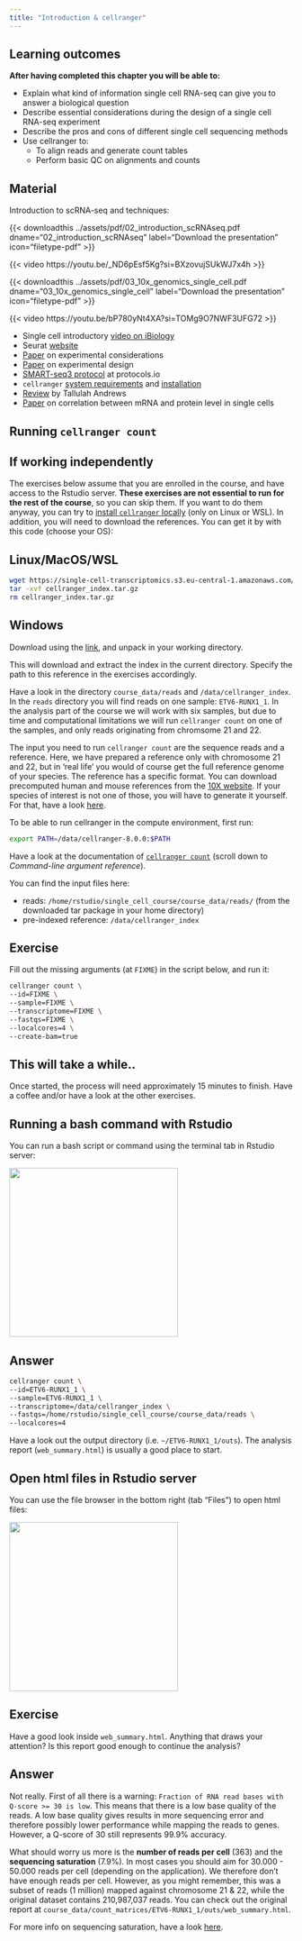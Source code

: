 ```yaml
---
title: "Introduction & cellranger"
---
```



## Learning outcomes

**After having completed this chapter you will be able to:**

- Explain what kind of information single cell RNA-seq can give you to answer a biological question
- Describe essential considerations during the design of a single cell RNA-seq experiment
- Describe the pros and cons of different single cell sequencing methods
- Use cellranger to:
    - To align reads and generate count tables
    - Perform basic QC on alignments and counts

## Material

Introduction to scRNA-seq and techniques: 

{{< downloadthis ../assets/pdf/02_introduction_scRNAseq.pdf dname="02_introduction_scRNAseq" label="Download the presentation" icon="filetype-pdf" >}}

{{< video https://youtu.be/_ND6pEsf5Kg?si=BXzovujSUkWJ7x4h >}}

{{< downloadthis ../assets/pdf/03_10x_genomics_single_cell.pdf dname="03_10x_genomics_single_cell" label="Download the presentation" icon="filetype-pdf" >}}

{{< video https://youtu.be/bP780yNt4XA?si=TOMg9O7NWF3UFG72 >}}

- Single cell introductory [video on iBiology](https://www.youtube.com/watch?v=k9VFNLLQP8c)
- Seurat [website](https://satijalab.org/seurat/)
- [Paper](https://doi.org/10.3389/fcell.2018.00108) on experimental considerations
- [Paper](https://doi.org/10.1093/bib/bby007) on experimental design
- [SMART-seq3 protocol](https://www.protocols.io/view/smart-seq3-protocol-bcq4ivyw) at protocols.io
- `cellranger` [system requirements](https://support.10xgenomics.com/single-cell-gene-expression/software/overview/system-requirements) and [installation](https://support.10xgenomics.com/single-cell-gene-expression/software/pipelines/latest/installation)
- [Review](https://www.nature.com/articles/s41596-020-00409-w?proof=t) by Tallulah Andrews
- [Paper](https://www.biorxiv.org/content/10.1101/749473v3.full) on correlation between mRNA and protein level in single cells

## Running `cellranger count`

::: {.callout-note}
## If working independently
The exercises below assume that you are enrolled in the course, and have access to the Rstudio server. **These exercises are not essential to run for the rest of the course**, so you can skip them. If you want to do them anyway, you can try to [install `cellranger` locally](https://support.10xgenomics.com/single-cell-gene-expression/software/pipelines/latest/installation) (only on Linux or WSL). In addition, you will need to download the references. You can get it by with this code (choose your OS):

::: {.panel-tabset}
## Linux/MacOS/WSL
```sh
wget https://single-cell-transcriptomics.s3.eu-central-1.amazonaws.com/cellranger_index.tar.gz
tar -xvf cellranger_index.tar.gz
rm cellranger_index.tar.gz
```
## Windows
Download using the [link](https://single-cell-transcriptomics.s3.eu-central-1.amazonaws.com/cellranger_index.tar.gz), and unpack in your working directory. 
    
:::

This will download and extract the index in the current directory. Specify the path to this reference in the exercises accordingly. 
    
:::

Have a look in the directory `course_data/reads` and `/data/cellranger_index`. In the `reads` directory you will find reads on one sample: `ETV6-RUNX1_1`. In the analysis part of the course we will work with six samples, but due to time and computational limitations we will run `cellranger count` on one of the samples, and only reads originating from chromsome 21 and 22. 

The input you need to run `cellranger count` are the sequence reads and a reference. Here, we have prepared a reference only with chromosome 21 and 22, but in 'real life' you would of course get the full reference genome of your species. The reference has a specific format. You can download precomputed human and mouse references from the [10X website](https://support.10xgenomics.com/single-cell-gene-expression/software/downloads/latest). If your species of interest is not one of those, you will have to generate it yourself. For that, have a look [here](https://support.10xgenomics.com/single-cell-gene-expression/software/pipelines/latest/using/tutorial_mr).

To be able to run cellranger in the compute environment, first run:

```sh
export PATH=/data/cellranger-8.0.0:$PATH
```

Have a look at the documentation of [`cellranger count`](https://support.10xgenomics.com/single-cell-gene-expression/software/pipelines/latest/using/count) (scroll down to *Command-line argument reference*).

You can find the input files here:

- reads: `/home/rstudio/single_cell_course/course_data/reads/` (from the downloaded tar package in your home directory)
- pre-indexed reference: `/data/cellranger_index`

::: {.callout-important}
## Exercise
Fill out the missing arguments (at `FIXME`) in the script below, and run it:

```sh
cellranger count \
--id=FIXME \
--sample=FIXME \
--transcriptome=FIXME \
--fastqs=FIXME \
--localcores=4 \
--create-bam=true
```
::: 


::: {.callout-note}
## This will take a while..
Once started, the process will need approximately 15 minutes to finish. Have a coffee and/or have a look at the other exercises. 
::: 

::: {.callout-note}
## Running a bash command with Rstudio
You can run a bash script or command using the terminal tab in Rstudio server: 

![](../assets/images/select_terminal_tab.png){width=300}
:::

::: {.callout-tip collapse="true"}
## Answer

```sh
cellranger count \
--id=ETV6-RUNX1_1 \
--sample=ETV6-RUNX1_1 \
--transcriptome=/data/cellranger_index \
--fastqs=/home/rstudio/single_cell_course/course_data/reads \
--localcores=4 
```
::: 

Have a look out the output directory (i.e. `~/ETV6-RUNX1_1/outs`). The analysis report (`web_summary.html`) is usually a good place to start. 

::: {.callout-note}

## Open html files in Rstudio server

You can use the file browser in the bottom right (tab "Files") to open html files:

![](../assets/images/open_html.png){width=300}

:::

::: {.callout-important}
## Exercise
Have a good look inside `web_summary.html`. Anything that draws your attention? Is this report good enough to continue the analysis? 
:::

::: {.callout-tip collapse="true"}
## Answer
Not really. First of all there is a warning: `Fraction of RNA read bases with Q-score >= 30 is low`. This means that there is a low base quality of the reads. A low base quality gives results in more sequencing error and therefore possibly lower performance while mapping the reads to genes. However, a Q-score of 30 still represents 99.9% accuracy. 

What should worry us more is the **number of reads per cell** (363) and the **sequencing saturation** (7.9%). In most cases you should aim for 30.000 - 50.000 reads per cell (depending on the application). We therefore don't have enough reads per cell. However, as you might remember, this was a subset of reads (1 million) mapped against chromosome 21 & 22, while the original dataset contains 210,987,037 reads. You can check out the original report at `course_data/count_matrices/ETV6-RUNX1_1/outs/web_summary.html`.
    
For more info on sequencing saturation, have a look [here](
https://kb.10xgenomics.com/hc/en-us/articles/115002474263-How-much-sequencing-saturation-should-I-aim-for-). 
:::

